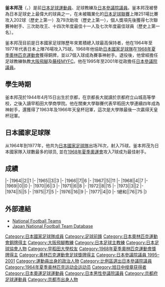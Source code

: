 {{Infobox officeholder
| name = 釜本邦茂
|image=Kunishige Kamamoto IMG 3322 20140110.JPG
|office   = {{JPN}}[[參議院_(日本)|參議院]]議員
|term_start  = 1995年7月23日
|term_end  = 2001年7月22日
|predecessor = 
|successor  = 
|constituency=[[日本參議院比例區|比例區]]
| birth_date = {{birth date and age|1944|4|15}}
| birth_place = {{EOJ}}[[京都府|京都府]][[京都市|京都市]][[右京区|右京区]]{{link-ja|太秦|太秦}}
| death_date =
| death_place = 
| spouse = 
| relatives = 釜本美佐子（姊）
| party = [[自由民主党_(日本)|自由民主党]]
| alma_mater = [[早稻田大学|早稻田大学]]第二商学部
|religion = 
|occupation        = [[足球|足球]][[運動員|運動員]]
|height=1.79m
| module         ={{Infobox football player
| embed          = yes
|position=[[前鋒_(足球)|前鋒]]
|currentclub=
|years=1967–1984
|clubs=[[大阪櫻花|洋馬柴油]] 
|caps(goals)=251 (202)
|nationalyears=1964-1977
|nationalteam=[[日本國家足球隊|日本]]
|nationalcaps(goals)=76 (75)
| youthyears1 = 1960–1962
| youthclubs1 = {{link-ja|京都府立山城高等學校|京都府立山城高等学校}}
| youthyears2 = 1963–1966
| youthclubs2 = [[早稻田大學|早稻田大學]]
| manageryears1 = 1978–1984
| managerclubs1 = [[大阪櫻花|洋馬柴油]]
| manageryears2 = 1991–1994
| managerclubs2 = [[大阪飛腳|大阪飛腳]]
| manageryears3 = 2009
| managerclubs3 = [[藤枝MYFC|藤枝MYFC]]
| medaltemplates = 
{{Medal|Country|{{Fb|JPN}}}}
{{Medal|Competition|[[奧林匹克運動會|奧林匹克運動會]]}}
{{Medal|B|[[1968年夏季奧林匹克運動會|1968年墨西哥城]]|[[1968年夏季奧林匹克運動會足球比賽|團體]]}}
{{Medal|Competition|[[亞洲運動會|亞洲運動會]]}}
{{Medal|B|[[1966年亞洲運動會|1966年曼谷]]|[[1966年亞洲運動會足球比賽|團體]]}}
{{Medal|Team|[[大阪櫻花|洋馬柴油]]}}
{{Medal|W|[[日本足球聯賽_(1992年以前)|日本足球聯賽]]|[[1971年|1971年]]}}
{{Medal|W|[[日本足球聯賽_(1992年以前)|日本足球聯賽]]|[[1974年|1974年]]}}
{{Medal|W|[[日本足球聯賽_(1992年以前)|日本足球聯賽]]|[[1975年|1975年]]}}
{{Medal|W|[[日本足球聯賽_(1992年以前)|日本足球聯賽]]|[[1980年|1980年]]}}
{{Medal|RU|[[日本足球聯賽_(1992年以前)|日本足球聯賽]]|[[1968年|1968年]]}}
{{Medal|RU|[[日本足球聯賽_(1992年以前)|日本足球聯賽]]|[[1972年|1972年]]}}
{{Medal|RU|[[日本足球聯賽_(1992年以前)|日本足球聯賽]]|[[1978年|1978年]]}}
{{Medal|W|{{link-ja|JSL盃|JSLカップ}}|[[1983年JSL盃|1983年]]}}
{{Medal|W|{{link-ja|JSL盃|JSLカップ}}|[[1984年JSL盃|1984年]]}}
{{Medal|RU|{{link-ja|JSL盃|JSLカップ}}|[[1977年JSL盃|1977年]]}}
{{Medal|RU|{{link-ja|JSL盃|JSLカップ}}|[[1982年JSL盃|1982年]]}}
{{Medal|W|[[天皇杯|天皇杯]]|[[1968年天皇杯|1968年]]}}
{{Medal|W|[[天皇杯|天皇杯]]|[[1970年天皇杯|1970年]]}}
{{Medal|W|[[天皇杯|天皇杯]]|[[1974年天皇杯|1974年]]}}
{{Medal|RU|[[天皇杯|天皇杯]]|[[1971年天皇杯|1971年]]}}
{{Medal|RU|[[天皇杯|天皇杯]]|[[1972年天皇杯|1972年]]}}
{{Medal|RU|[[天皇杯|天皇杯]]|[[1976年天皇杯|1976年]]}}
{{Medal|RU|[[天皇杯|天皇杯]]|[[1977年天皇杯|1977年]]}}
{{Medal|RU|[[天皇杯|天皇杯]]|[[1983年天皇杯|1983年]]}}
}}
}}
'''釜本邦茂'''（{{Lang|ja|かまもと くにしげ}}，{{Bd|1944年|4月15日||}}）是前[[日本|日本]][[足球|足球]][[運動員|運動員]]、足球教練及[[參議院_(日本)|日本參議院議員]]。釜本邦茂被譽為日本足球史上最偉大的球員之一，在未被職業化的[[日本足球聯賽_(1992年以前)|日本足球聯賽]]上陣251場比賽攻入202球（歷史上第一）及79次助攻（歷史上第一），個人獎項先後獲得七次聯賽神射手、三次助攻王、十四次年度最佳十一人及七次年度最佳球員（歷史上第一名）。

釜本邦茂目前是日本國家足球隊歷年來累積總入球最高保持者，他在1964年至1977年代表日本上陣76場攻入75球。1968年他協助[[日本國家足球隊|日本國家足球隊]]在[[1968年夏季奧林匹克運動會足球比賽|1968年夏季奧林匹克運動會]]獲得銅牌，並以7個入球成為賽事神射手。退役後，他曾經擔任足球教練執教[[大阪飛腳|大阪飛腳]]及[[藤枝MYFC|藤枝MYFC]]。他在1995年至2001年從政擔任[[參議院_(日本)|日本參議院議員]]。

==學生時期==
釜本邦茂於1944年4月15日出生於京都，在京都長大就讀於京都府立山城高等學校，之後入讀早稻田大學商學院。他在關東大學聯賽代表早稻田大學連續四年成為神射手，還獲得了1963年及1966年天皇杯冠軍，這次是大學隊最後一次贏得天皇杯冠軍。


==日本國家足球隊==
从1964年到1977年，他共为[[日本國家足球隊|日本國家足球隊]]出场76次，射入75球。釜本邦茂为日本國家隊入球數最多的球员, 並在[[1968年夏季奧運會|1968年夏季奧運會]]攻入7球成为最佳射手。

==成績==
{{Football player national team statistics|JPN}}
|-
|1964||2||1
|-
|1965||3||3
|-
|1966||7||6
|-
|1967||5||11
|-
|1968||4||7
|-
|1969||0||0
|-
|1970||6||3
|-
|1971||6||8
|-
|1972||8||15
|-
|1973||3||2
|-
|1974||5||5
|-
|1975||7||5
|-
|1976||16||9
|-
|1977||4||0
|-
!總和||76||75
|}

==外部連結==
{{Reflist}}
*[http://www.national-football-teams.com/v2/player.php?id=21206 National Football Teams] {{Wayback|url=http://www.national-football-teams.com/v2/player.php?id=21206 |date=20121015092220 }}
*[https://web.archive.org/web/20160304183951/http://www.japannationalfootballteam.com/en/players/kamamoto_kunishige.html Japan National Football Team Database]

{{1964年奥运会男子足球日本参赛名单}}
{{1968年奥运会男子足球日本参赛名单}}
{{大阪飛腳歷任教練}}
{{DEFAULTSORT:Kamamoto, Kunishige}}
[[Category:日本國家足球隊成員|Category:日本國家足球隊成員]]
[[Category:足球前鋒|Category:足球前鋒]]
[[Category:日本奧林匹克運動會銅牌得主|Category:日本奧林匹克運動會銅牌得主]]
[[Category:大阪飛腳教練|Category:大阪飛腳教練]]
[[Category:日本足球主教練|Category:日本足球主教練]]
[[Category:日本足球協會人物|Category:日本足球協會人物]]
[[Category:早稻田大學校友|Category:早稻田大學校友]]
[[Category:1968年夏季奧林匹克運動會獎牌得主|Category:1968年夏季奧林匹克運動會獎牌得主]]
[[Category:奧林匹克運動會足球獎牌得主|Category:奧林匹克運動會足球獎牌得主]]
[[Category:日本參議院議員_1995–2001|Category:日本參議院議員 1995–2001]]
[[Category:運動員出身的政治人物|Category:運動員出身的政治人物]]
[[Category:比例區選出日本參議院議員|Category:比例區選出日本參議院議員]]
[[Category:1964年夏季奥林匹克运动会运动员|Category:1964年夏季奥林匹克运动会运动员]]
[[Category:旭日中绶章获得者|Category:旭日中绶章获得者]]
[[Category:日本奧運足球運動員|Category:日本奧運足球運動員]]
[[Category:日本男性參議院議員|Category:日本男性參議院議員]]
[[Category:京都府足球運動員|Category:京都府足球運動員]]
[[Category:京都市出身人物|Category:京都市出身人物]]